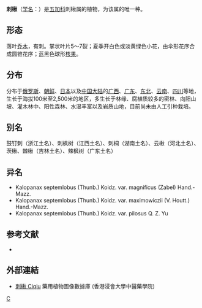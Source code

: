 {{Speciesbox 
| genus = Kalopanax
| species = septemlobus
| authority = (Thunb.) Koidz.
| image = Kalopanax-pictus-leaves2.JPG
| subdivision_ranks =[[变种|变种]]
| subdivision =
* 刺楸 ''K. s.'' var. ''septemlobus''
* [[毛叶刺楸|毛叶刺楸]] ''K. s.'' var. ''magnificus''
* [[深裂刺楸|深裂刺楸]] ''K. s.'' var. ''maximowiezi''
}}

'''刺楸'''（[[学名|学名]]：{{lang|la|''Kalopanax septemlobus''}}）是[[五加科|五加科]]刺楸属的植物，为该属的唯一种。

== 形态 ==
落叶[[乔木|乔木]]，有刺。掌状叶片5～7裂；夏季开白色或淡黄绿色小花，由伞形花序合成圆锥花序；蓝黑色球形[[核果|核果]]。

== 分布 ==
分布于[[俄罗斯|俄罗斯]]、[[朝鲜|朝鲜]]、[[日本|日本]]以及[[中国大陆|中国大陆]]的[[广西|广西]]、[[广东|广东]]、[[中国东北地区|东北]]、[[云南|云南]]、[[四川|四川]]等地，生长于海拔100米至2,500米的地区，多生长于林缘、腐植质较多的密林、向阳山坡、灌木林中、阳性森林、水湿丰富以及岩质山地，目前尚未由人工引种栽培。

== 别名 ==
鼓钉刺（浙江土名）、刺枫树（江西土名）、刺桐（湖南土名）、云楸（河北土名）、茨楸、棘楸（吉林土名）、辣枫树（广东土名）

== 异名 ==
* Kalopanax septemlobus (Thunb.) Koidz. var. magnificus (Zabel) Hand.-Mazz.
* Kalopanax septemlobus (Thunb.) Koidz. var. maximowiczii (V. Houtt.) Hand.-Mazz.
* Kalopanax septemlobus (Thunb.) Koidz. var. pilosus Q. Z. Yu

== 参考文献 ==
<div class="references-small">
* {{cite web| url =http://www.bioinfo.cn/db05/KmzwSpecies.php?action=view&id=1520| title =刺楸（原变种）| work =《中国高等植物数据库全库》| publisher =中国科学院微生物研究所| author =昆明植物研究所| accessdate =2009-02-22| deadurl =yes| archiveurl =https://web.archive.org/web/20160305102913/http://www.bioinfo.cn/db05/KmzwSpecies.php?action=view&id=1520| archivedate =2016-03-05}}
</div>

==外部連結==		
* [http://libproject.hkbu.edu.hk/was40/detail?lang=ch&channelid=1288&searchword=herb_id=D00756 刺楸 Ciqiu] {{Wayback|url=http://libproject.hkbu.edu.hk/was40/detail?lang=ch&channelid=1288&searchword=herb_id=D00756 |date=20160304120555 }} 藥用植物圖像數據庫 (香港浸會大學中醫藥學院) {{zh-hant}}{{en}}
{{Taxonbar|from=Q15548174}}

[[Category:刺楸属|C]]